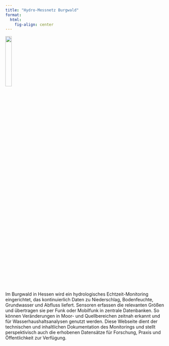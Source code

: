```yaml
---
title: "Hydro-Messnetz Burgwald"
format:
  html:
    fig-align: center
---
```


![](images/logo1.png){fig-align="center" width=20%}

Im Burgwald in Hessen wird ein hydrologisches Echtzeit-Monitoring eingerichtet, das kontinuierlich Daten zu Niederschlag, Bodenfeuchte, Grundwasser und Abfluss liefert. Sensoren erfassen die relevanten Größen und übertragen sie per Funk oder Mobilfunk in zentrale Datenbanken. So können Veränderungen in Moor- und Quellbereichen zeitnah erkannt und für Wasserhaushaltsanalysen genutzt werden. Diese Webseite dient der technischen und inhaltlichen Dokumentation des Monitorings und stellt perspektivisch auch die erhobenen Datensätze für Forschung, Praxis und Öffentlichkeit zur Verfügung.
